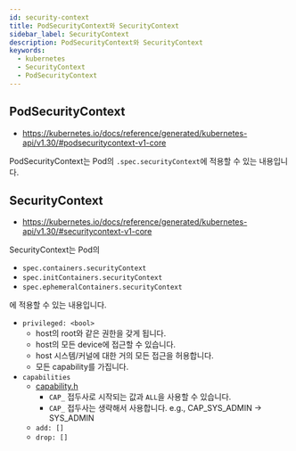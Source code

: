 ```yaml
---
id: security-context
title: PodSecurityContext와 SecurityContext
sidebar_label: SecurityContext
description: PodSecurityContext와 SecurityContext
keywords:
  - kubernetes
  - SecurityContext
  - PodSecurityContext
---
```


## PodSecurityContext

- https://kubernetes.io/docs/reference/generated/kubernetes-api/v1.30/#podsecuritycontext-v1-core

PodSecurityContext는 Pod의 `.spec.securityContext`에 적용할 수 있는 내용입니다.

## SecurityContext

- https://kubernetes.io/docs/reference/generated/kubernetes-api/v1.30/#securitycontext-v1-core

SecurityContext는 Pod의

- `spec.containers.securityContext`
- `spec.initContainers.securityContext`
- `spec.ephemeralContainers.securityContext`

에 적용할 수 있는 내용입니다.

- `privileged: <bool>`
  - host의 root와 같은 권한을 갖게 됩니다.
  - host의 모든 device에 접근할 수 있습니다.
  - host 시스템/커널에 대한 거의 모든 접근을 허용합니다.
  - 모든 capability를 가집니다.
- `capabilities`
  - [capability.h](https://github.com/torvalds/linux/blob/master/include/uapi/linux/capability.h)
    - `CAP_` 접두사로 시작되는 값과 `ALL`을 사용할 수 있습니다.
    - `CAP_` 접두사는 생략해서 사용합니다. e.g., CAP_SYS_ADMIN -> SYS_ADMIN
  - `add: []`
  - `drop: []`
